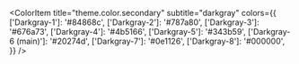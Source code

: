 
<Meta title="docs/Colors" />

<ColorPalette>
  <ColorItem
    title="theme.color.primary"
    subtitle="Yellow"
    colors={{
      ['Yellow-1']: '#ffffed',
      ['Yellow-2']: '#fffec4',
      ['Yellow-3']: '#fffa9c',
      ['Yellow-4']: '#fff373',
      ['Yellow-5']: '#ffea4a',
      ['Yellow-6']: '#ffdd21',
      ['Yellow-7 (main)']: '#d9b411',
      ['Yellow-8']: '#b38d05',
      ['Yellow-9']: '#8c6900',
      ['Yellow-10']: '#664900',
    }}
  />

  <ColorItem
    title="theme.color.secondary"
    subtitle="darkgray"
    colors={{
      ['Darkgray-1']: '#84868c',
      ['Darkgray-2']: '#787a80',
      ['Darkgray-3']: '#676a73',
      ['Darkgray-4']: '#4b5166',
      ['Darkgray-5']: '#343b59',
      ['Darkgray-6 (main)']: '#20274d',
      ['Darkgray-7']: '#0e1126',
      ['Darkgray-8']: '#000000',
    }}
  />
</ColorPalette>
